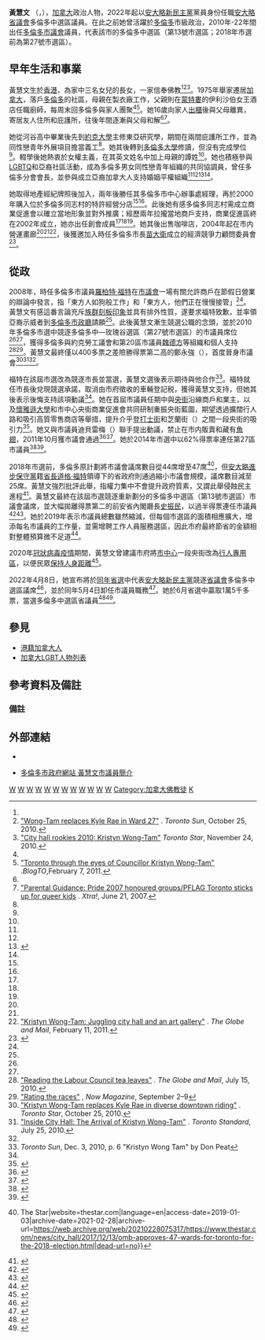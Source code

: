 {{noteTA
| G1 = 地名
| G2 = Canada
|1=zh-hans:市政厅;zh-hant:市政廳;zh-hk:大會堂;
}}
{{Infobox officeholder
|honorific-prefix = 
|name             = 黃慧文<br>{{lang|en|Kristyn Wong-Tam}}
|honorific-suffix = {{post-nominals|country=CAN|MPP|size=100%}}
|image            = Kristyn Wong-Tam - International Women's Day Celebrations - 2018 (40638723631) (cropped).jpg
|caption          = 2018年的黃慧文

|office           = [[安大略省議會|安大略省議會]]議員
|constituency     = 多倫多中
|term_start       = 2022年6月2日
|term_end         = 
|predecessor      = {{lang|en|Suze Morrison}}
|successor        = 

|office1          = [[多倫多市議會|多倫多市議會]]議員
|constituency1    = 第13號市選區（多倫多中）
|term_start1      = 2018年12月1日
|term_end1        = 2022年5月4日
|predecessor1     = （選區成立）
|successor1       = {{lang|en|Robin Buxton Potts}}

|constituency2    = 第27號市選區（多倫多中—玫瑰谷）
|term_start2      = 2010年12月1日
|term_end2        = 2018年11月30日
|predecessor2     = 李啟佳（{{lang|en|Kyle Rae}}）
|successor2       = （選區廢除）

|birth_date       = {{birth year and age|1971}}<ref name="Xtra101006">{{cite web | url=https://www.dailyxtra.com/blend-of-business-activism-marks-ward-27-candidate-kristyn-wong-tam-9054 | publisher=Xtra | title=Blend of business & activism marks Ward 27 candidate Kristyn Wong-Tam | first=Marcus | last=McCann | accessdate=2020-11-12 | date=2010-10-06 | archive-date=2020-11-18 | archive-url=https://web.archive.org/web/20201118063430/https://www.dailyxtra.com/blend-of-business-activism-marks-ward-27-candidate-kristyn-wong-tam-9054 | dead-url=no }}</ref><ref name="TL120314">{{cite web | url=https://torontolife.com/city/the-anti-ford-kristyn-wong-tam/ | publisher=Toronto Life | title=The Anti-Ford: Kristyn Wong-Tam believes Toronto is in better shape than you're being told | first=Nicholas | last=Hune-Brown | accessdate=2020-11-12 | date=2012-03-14 | archive-date=2021-03-01 | archive-url=https://web.archive.org/web/20210301040402/https://torontolife.com/city/the-anti-ford-kristyn-wong-tam/ | dead-url=no }}</ref>
|birth_place      = {{HKG-1959}}
|death_date       = 
|death_place      = 
|party            = [[安大略新民主黨|安大略新民主黨]]
|otherparty       = 市級：獨立{{noteTag|1=多倫多市選候選人皆以獨立身分參選。}}
|alma_mater       = 
|occupation       = 地產經紀、商人
|residence        = [[加拿大|加拿大]][[安大略省|安大略省]][[多倫多|多倫多]]
|website          = https://www.kristynwongtam.ca/
}}
'''黃慧文''' {{post-nominals|country=CAN|MPP}}（{{lang|en|Kristyn Wong-Tam}}，{{bd|1971年|||}}），[[加拿大|加拿大]]政治人物，2022年起以[[安大略新民主黨|安大略新民主黨]]黨員身份任職[[安大略省議會|安大略省議會]]多倫多中選區議員。在此之前她曾活躍於[[多倫多|多倫多]]市級政治，2010年-22年間出任[[多倫多市議會|多倫多市議會]]議員，代表該市的多倫多中選區（第13號市選區；2018年市選前為第27號市選區）。

==早年生活和事業==
黃慧文生於[[香港|香港]]，為家中三名女兒的長女，一家信奉佛教<ref name="TL120314"/><ref>[http://www.torontosun.com/news/torontovotes2010/2010/10/25/15825146.html "Wong-Tam replaces Kyle Rae in Ward 27"] {{Wayback|url=http://www.torontosun.com/news/torontovotes2010/2010/10/25/15825146.html |date=20170912191706 }}. ''Toronto Sun'', October 25, 2010.</ref><ref>[https://www.thestar.com/news/torontocouncil/article/896319--city-hall-rookies-2010-kristyn-wong-tam "City hall rookies 2010: Kristyn Wong-Tam"] {{Wayback|url=https://www.thestar.com/news/torontocouncil/article/896319--city-hall-rookies-2010-kristyn-wong-tam |date=20121023021059 }} ''Toronto Star'', November 24, 2010.</ref>。1975年舉家遷居[[加拿大|加拿大]]，落戶[[多倫多|多倫多]]的{{link-en|麗晶園|Regent Park}}社區，母親在製衣廠工作，父親則在[[蒙特婁|蒙特婁]]的伊利沙伯女王酒店任職廚師，每周末回多倫多與家人團聚<ref name="TL120314"/><ref name=raised>[http://www.blogto.com/people/2011/02/toronto_through_the_eyes_of_councillor_kristyn_wong-tam_/ "Toronto through the eyes of Councillor Kristyn Wong-Tam"] {{Webarchive|url=https://web.archive.org/web/20111013140028/http://www.blogto.com/people/2011/02/toronto_through_the_eyes_of_councillor_kristyn_wong-tam_/ |date=2011-10-13 }}.''BlogTO'',February 7, 2011.</ref>。她16歲向家人[[出櫃|出櫃]]後與父母離異，寄居友人住所和庇護所，往後年間逐漸與父母和解<ref name="TL120314"/><ref name=out>[http://www.xtra.ca/public/National/Parental_guidance-3187.aspx "Parental Guidance: Pride 2007 honoured groups/PFLAG Toronto sticks up for queer kids] {{Wayback|url=http://www.xtra.ca/public/National/Parental_guidance-3187.aspx |date=20120928214305 }}. ''Xtra!'', June 21, 2007.</ref>。

她從河谷高中畢業後先到[[約克大學_(加拿大)|約克大學]]主修東亞研究學，期間在兩間庇護所工作，並為同性戀青年外展項目擔當義工<ref name="TL120314"/>。她其後轉到[[多倫多大學|多倫多大學]]修讀，但沒有完成學位<ref name="TL120314"/>。輟學後她熱衷於女權主義，在其英文姓名中加上母親的譚姓<ref name="TL120314"/>。她也積極參與[[LGBTQ|LGBTQ]]和亞裔社區活動，成為多倫多男女同性戀青年組織的共同協調員，曾任{{le|平權會|Chinese Canadian National Council}}多倫多分會會長，並參與成立亞裔加拿大人支持婚姻平權組織<ref name="Xtra101006"/><ref name="TL120314"/><ref name="中評100914">{{cite web | url=http://hk.crntt.com/doc/1014/4/5/7/101445781.html?coluid=49&kindid=972&docid=101445781&mdate=0914105621 | publisher=中評社（取材自《明報》） | title=角逐多倫多市議員 華人黃慧文競選辦公室啟用 | accessdate=2020-11-12 | date=2010-09-14 | archive-date=2020-11-12 | archive-url=https://web.archive.org/web/20201112200433/http://hk.crntt.com/doc/1014/4/5/7/101445781.html?coluid=49&kindid=972&docid=101445781&mdate=0914105621 | dead-url=no }}</ref><ref name="CityTObio"/>。

她取得地產經紀牌照後加入{{le|科威|Coldwell Banker|科威房產}}，兩年後勝任其多倫多市中心辦事處經理，再於2000年購入位於多倫多同志村的{{le|蒂莫西咖啡館|Timothy's}}特許經營分店<ref name="Xtra101006"/><ref name="TL120314"/>。此後她有感多倫多同志村需成立商業促進會以確立當地形象並對外推廣；經歷兩年拉攏當地商戶支持，{{link-en|教堂街夾韋斯里|Church and Wellesley}}商業促進區終在2002年成立，她亦出任創會成員<ref name="Xtra101006"/><ref name="TL120314"/><ref name="中評100914"/>。她其後出售咖啡店，2004年起在市内營運畫廊<ref name="Xtra101006"/><ref name="TL120314"/><ref name=gallery1>[http://m.theglobeandmail.com/news/arts/rm-vaughan/kristyn-wong-tam-juggling-city-hall-and-an-art-gallery/article1904001/?service=mobile "Kristyn Wong-Tam: Juggling city hall and an art gallery"] {{Wayback|url=http://m.theglobeandmail.com/news/arts/rm-vaughan/kristyn-wong-tam-juggling-city-hall-and-an-art-gallery/article1904001/?service=mobile |date=20120328062712 }}. ''The Globe and Mail'', February 11, 2011.</ref>，後獲邀加入時任多倫多市長[[苗大衛|苗大衛]]成立的經濟競爭力顧問委員會<ref name="CityTObio">{{cite web | url=https://www.toronto.ca/city-government/council/members-of-council/councillor-ward-13/ | publisher=多倫多市政府 | title=Councillor Kristyn Wong-Tam | accessdate=2020-11-13 | archive-date=2021-03-02 | archive-url=https://web.archive.org/web/20210302071845/https://www.toronto.ca/city-government/council/members-of-council/councillor-ward-13/ | dead-url=no }}</ref>。

==從政==
2008年，時任多倫多市議員[[羅柏特·福特|羅柏特·福特]]在[[多倫多市議會|市議會]]一場有關允許商戶在節假日營業的辯論中發言，指「東方人如狗般工作」和「東方人，他們正在慢慢接管」<ref name="TL120314"/>{{noteTag|name=Ford|1=原文為：「Those Oriental people work like dogs.」和「...the Oriental people, they're slowly taking over.」}}。黃慧文有感這番言論充斥[[族群刻板印象|族群刻板印象]]並具有排外性質，遂要求福特致歉，並率領亞裔示威者到[[多倫多市政廳|多倫多市政廳]]請願<ref name="TL120314"/>。此後黃慧文漸生競選公職的念頭，並於2010年多倫多市選中競逐多倫多中—玫瑰谷選區（第27號市選區）的市議員席位<ref name="TL120314"/><ref name="中評100914"/>，獲得多倫多與約克勞工議會和第20區市議員[[魏德方|魏德方]]等組織和個人支持<ref>[https://www.theglobeandmail.com/news/national/toronto/inside-city-hall/reading-the-labour-council-tea-leaves/article1641147/ "Reading the Labour Council tea leaves"] {{Wayback|url=https://www.theglobeandmail.com/news/national/toronto/inside-city-hall/reading-the-labour-council-tea-leaves/article1641147/ |date=20140307102240 }}. ''The Globe and Mail'', July 15, 2010.</ref><ref name=nowcand>[http://www.nowtoronto.com/guides/voteto/2010/story.cfm?content=176552 "Rating the races"] {{Wayback|url=http://www.nowtoronto.com/guides/voteto/2010/story.cfm?content=176552 |date=20140930152856 }}, ''Now Magazine'', September 2–9</ref>。黃慧文最終僅以400多票之差險勝得票第二高的鄭永強（{{lang|en|Ken Chan}}），首度晉身市議會<ref name=victory>[https://www.thestar.com/news/article/881056--kristyn-wong-tam-replaces-kyle-rae-in-diverse-downtown-riding?bn=1 "Kristyn Wong-Tam replaces Kyle Rae in diverse downtown riding"] {{Wayback|url=https://www.thestar.com/news/article/881056--kristyn-wong-tam-replaces-kyle-rae-in-diverse-downtown-riding?bn=1 |date=20121022155654 }}. ''Toronto Star'', October 25, 2010.</ref><ref name="gallery2">[http://www.torontostandard.com/the-sprawl/the-arrival-of-kristyn-wong-tam "Inside City Hall: The Arrival of Kristyn Wong-Tam"] {{Wayback|url=http://www.torontostandard.com/the-sprawl/the-arrival-of-kristyn-wong-tam |date=20180629235638 }}. ''Toronto Standard'', July 25, 2010.</ref><ref name="raised"/>。

福特在該屆市選改為競逐市長並當選，黃慧文選後表示期待與他合作<ref>''Toronto Sun'', Dec. 3, 2010, p. 6 "Kristyn Wong Tam" by Don Peat</ref>。福特就任市長後兌現競選承諾，取消由市府徵收的車輛登記税，獲得黃慧文支持，但她其後表示後悔支持該項動議<ref name="TL120314"/>。她在首屆市議員任期中與[[央街|央街]]沿線商戶和業主，以及[[懷雅遜大學|懷雅遜大學]]和市中心央街商業促進會共同研制重振央街藍圖，期望透過擴闊行人路和吸引高質零售商店等舉措，提升介乎[[登打士街_(安大略省)|登打士街]]和芝蘭街（{{lang|en|Gerrard Street}}）之間一段央街的吸引力<ref>{{cite web | url=https://torontolife.com/real-estate/yonge-street-revitalization/ | publisher=Toronto Life | title=Kristyn Wong-Tam is pushing an ambitious revitalization plan for Yonge Street—but will it fly at Rob Ford's city hall? | first=Matt | last=Elliott | accessdate=2020-11-25 | date=2011-07-05 | archive-date=2021-03-03 | archive-url=https://web.archive.org/web/20210303124414/https://torontolife.com/real-estate/yonge-street-revitalization/ | dead-url=no }}</ref>。她又與市議員迪貝雷梅（{{lang|en|Glenn De Baeremaeker}}）聯手提出動議，禁止在市内販賣和藏有[[魚翅|魚翅]]，2011年10月獲市議會通過<ref>{{cite web| url=https://www.toronto.com/news-story/65226-councillor-wong-tam-joins-call-for-shark-fin-ban-in-toronto/ | publisher=''East York Mirror'' | title=Councillor Wong-Tam joins call for shark fin ban in Toronto | accessdate=2020-11-25 | date=2011-06-13 | first=David | last=Nickle }}</ref><ref>{{cite web | url=https://www.cbc.ca/news/canada/toronto/toronto-bans-shark-fin-1.1018640 | publisher=CBC News | title=Toronto bans shark fin | accessdate=2020-11-25 | date=2011-10-25 | archive-date=2021-02-28 | archive-url=https://web.archive.org/web/20210228094534/https://www.cbc.ca/news/canada/toronto/toronto-bans-shark-fin-1.1018640 | dead-url=no }}</ref>。她於2014年市選中以62%得票率連任第27區市議員<ref name=Reelection>{{cite web|last1=Demara|first1=Bruce|title=Kristyn Wong-Tam easily wins Ward 27, Toronto Centre-Rosedale|url=https://www.thestar.com/news/city_hall/toronto2014election/2014/10/27/toronto_centrerosedale_kristyn_wongtam_easily_wins_ward_27.html|website=Toronto Star|accessdate=26 April 2015|date=27 October 2014|archive-date=2018-06-29|archive-url=https://web.archive.org/web/20180629155400/https://www.thestar.com/news/city_hall/toronto2014election/2014/10/27/toronto_centrerosedale_kristyn_wongtam_easily_wins_ward_27.html|dead-url=no}}</ref><ref>{{cite web| url=http://www1.toronto.ca/City%20Of%20Toronto/City%20Clerks/Elections/Library/Files/Results%20PDFs/2014%20Election/2014clerksofficialdeclarationofresults.pdf#page8| website=Toronto City Council| date=October 30, 2014| title=Declaration of Results| author=Ulli S. Watkiss| access-date=November 6, 2017| archive-url=https://web.archive.org/web/20160705235228/http://www1.toronto.ca/City%20Of%20Toronto/City%20Clerks/Elections/Library/Files/Results%20PDFs/2014%20Election/2014clerksofficialdeclarationofresults.pdf#page8| archive-date=July 5, 2016}}</ref>。

2018年市選前，多倫多原計劃將市議會議席數目從44席增至47席<ref>{{Cite web|url=https://www.thestar.com/news/city_hall/2017/12/13/omb-approves-47-wards-for-toronto-for-the-2018-election.html|title=Three seats being added to Toronto council for the 2018 election {{!}} The Star|website=thestar.com|language=en|access-date=2019-01-03|archive-date=2021-02-28|archive-url=https://web.archive.org/web/20210228075317/https://www.thestar.com/news/city_hall/2017/12/13/omb-approves-47-wards-for-toronto-for-the-2018-election.html|dead-url=no}}</ref>，但[[安大略進步保守黨|安大略進步保守黨]]籍[[安大略省省長|省長]][[道格·福特|道格·福特]]領導下的省政府則通過縮小市議會規模，議席數目減至25席。黃慧文強烈批評此舉，指權力集中不會提升政府質素，又謂此舉侵蝕民主進程<ref>{{Cite web|url=https://www.cbc.ca/news/canada/toronto/doug-ford-toronto-city-council-cuts-1.4763757|title=Ontario will introduce legislation to slash Toronto city council — a move not welcomed by some|date=2018-07-27|publisher=CBC News|language=en|accessdate=2019-01-03|archive-date=2021-04-11|archive-url=https://web.archive.org/web/20210411045303/https://www.cbc.ca/news/canada/toronto/doug-ford-toronto-city-council-cuts-1.4763757|dead-url=no}}</ref>。黃慧文最終在該屆市選競逐重新劃分的多倫多中選區（第13號市選區）市議會議席，並大幅拋離得票第二的前安省內閣廳長[[史振民|史振民]]，以過半得票連任市議員<ref name="wong">{{cite news |title='Incredibly grateful' Kristyn Wong-Tam re-elected in Ward 13, Toronto Centre |url=https://www.thestar.com/news/toronto-election/2018/10/22/easy-win-for-incredibly-grateful-wong-tam-in-ward-13-toronto-centre.html |accessdate=October 23, 2018 |work=Toronto Star |date=October 22, 2018 |archive-date=2019-04-10 |archive-url=https://web.archive.org/web/20190410214822/https://www.thestar.com/news/toronto-election/2018/10/22/easy-win-for-incredibly-grateful-wong-tam-in-ward-13-toronto-centre.html |dead-url=no }}</ref><ref>{{cite news | url=http://www.singtao.ca/toronto/3424505/2018-10-23/post-%E7%8D%A8%E5%BE%9713%E5%8D%80%E9%81%8E%E5%8D%8A%E9%81%B8%E7%A5%A8-%E9%BB%83%E6%85%A7%E6%96%87%E9%80%A3%E4%BB%BB%E5%B8%82%E8%AD%B0%E5%93%A1/?variant=zh-hk | title=獨得13區過半選票 黃慧文連任市議員 | date=2018-10-23 | publisher=《星島日報》 | accessdate=2019-02-08 | author=脫立新 | archive-url=https://web.archive.org/web/20190209181826/http://www.singtao.ca/toronto/3424505/2018-10-23/post-%E7%8D%A8%E5%BE%9713%E5%8D%80%E9%81%8E%E5%8D%8A%E9%81%B8%E7%A5%A8-%E9%BB%83%E6%85%A7%E6%96%87%E9%80%A3%E4%BB%BB%E5%B8%82%E8%AD%B0%E5%93%A1/?variant=zh-hk | archive-date=2019-02-09 | dead-url=yes }}</ref>。她於2019年表示市議員總數雖然縮減，但每個市選區的面積相應擴大，增添每名市議員的工作量，並需增聘工作人員服務選區，因此市府最終節省的金額相對整體預算微不足道<ref>{{cite news | url=https://www.singtao.ca/3728451/2019-09-01/post-%e8%85%b0%e6%96%ac%e5%a4%9a%e5%b8%82%e8%ad%b0%e5%b8%ad%e6%83%b9%e6%b0%91%e6%80%a8-%e9%96%8b%e6%94%af%e6%9c%aa%e5%a4%a7%e6%b8%9b%e6%9b%b4%e7%84%a1%e6%95%88%e7%8e%87-2/ | title=腰斬多市議席惹民怨 開支未大減更無效率 | date=2019-09-01 | publisher=《星島日報》 | accessdate=2020-11-26 }}</ref>。

2020年[[2019冠狀病毒病加拿大疫情|冠狀病毒疫情]]期間，黃慧文曾建議市府將[[多倫多市中心|市中心]]一段央街改為[[行人專用區|行人專用區]]，以便民眾[[保持人身距離|保持人身距離]]<ref>{{Cite web|url=https://www.cbc.ca/news/canada/toronto/kristyn-wong-tam-closing-down-some-streets-1.5507673|title=City councillor proposes closing Yonge Street to traffic to help with social distancing|date=2020-03-24|publisher=CBC News|language=en|accessdate=2020-11-26|archive-date=2021-01-28|archive-url=https://web.archive.org/web/20210128020444/https://www.cbc.ca/news/canada/toronto/kristyn-wong-tam-closing-down-some-streets-1.5507673|dead-url=no}}</ref>。

2022年4月8日，她宣布將於[[2022年安大略省大選|同年省選]]中代表[[安大略新民主黨|安大略新民主黨]]競逐[[安大略省議會|省議會]]多倫多中選區議席<ref>{{cite news | url=http://www.mingpaocanada.com/tor/htm/News/20220409/tgd1_r.htm | title=黃慧文將代表NDP角逐市中心省議席 | date=2022-04-09 | publisher=《明報》加東網 | accessdate=2022-04-21 }}</ref>，並於同年5月4日卸任市議員職務<ref>{{Cite news|url=https://globalnews.ca/news/8745543/kristyn-wong-tam-toronto-centre/|title=Kristyn Wong-Tam resigning from Toronto city council, running as Ontario NDP candidate|date=2022-04-08|publisher=Global News|language=en|accessdate=2022-04-21|first=Ryan|last=Rocca}}</ref>。她於6月省選中贏取1萬5千多票，當選多倫多中選區省議員<ref>{{Cite web|url=https://www.elections.on.ca/content/dam/NGW/sitecontent/2022/results/Vote%20Totals%20From%20Official%20Tabulation%20-%20Toronto%20Centre%20109.pdf|title=VOTE TOTALS FROM OFFICIAL TABULATION - 2022 Provincial General Election - Toronto Centre|publisher=安大略選舉局|accessdate=2022-06-22}}</ref><ref>{{cite news | url=http://www.mingpaocanada.com/Tor/htm/News/20220603/tac1_r.htm | title=保守黨3華裔省議員成功連任 黃慧文轉線晉身省議員 徐正陶「華麗回歸」 | date=2022-06-03 | publisher=《明報》加東網 | accessdate=2022-06-22 }}</ref>。

==參見==
*[[港籍加拿大人|港籍加拿大人]]
*[[加拿大LGBT人物列表|加拿大LGBT人物列表]]

==參考資料及備註==
{{reflist|2}}

=== 備註 ===
<div class="references-small">
{{NoteFoot}}
</div>

==外部連結==
{{commonscat|Kristyn Wong-Tam}}
*{{en}}{{official website|https://www.kristynwongtam.ca/}}
*{{en}}[https://www.toronto.ca/city-government/council/members-of-council/councillor-ward-13/ 多倫多市政府網站 黃慧文市議員簡介] {{Wayback|url=https://www.toronto.ca/city-government/council/members-of-council/councillor-ward-13/ |date=20210302071845 }} 

[[Category:安大略省議員|W]]
[[Category:多倫多市議員|W]]
[[Category:加拿大華裔政治人物|W]]
[[Category:加拿大女性政治人物|W]]
[[Category:加拿大LGBT政治人物|W]]
[[Category:女同性戀政治人物|W]]
[[Category:安大略新民主黨黨員|W]]
[[Category:21世紀加拿大政治人物|W]]
[[Category:加拿大女同性戀者|W]]
[[Category:移民加拿大的香港人|W]]
[[Category:華裔加拿大人|W]]
[[Category:海外港人|W]]
[[Category:加拿大佛教徒|Category:加拿大佛教徒]]
[[Category:黃姓|K]]